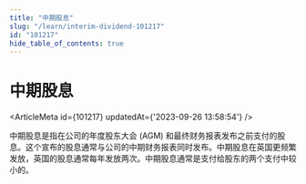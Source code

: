 ```yaml
---
title: "中期股息"
slug: "/learn/interim-dividend-101217"
id: "101217"
hide_table_of_contents: true
---
```



# 中期股息

<ArticleMeta id={101217} updatedAt={'2023-09-26 13:58:54'} />
<div className='border-solid border-b border-t-0 my-4 border-[var(--ifm-color-gray-300)]' />

中期股息是指在公司的年度股东大会 (AGM) 和最终财务报表发布之前支付的股息。这个宣布的股息通常与公司的中期财务报表同时发布。中期股息在英国更频繁发放，英国的股息通常每年发放两次。中期股息通常是支付给股东的两个支付中较小的。
